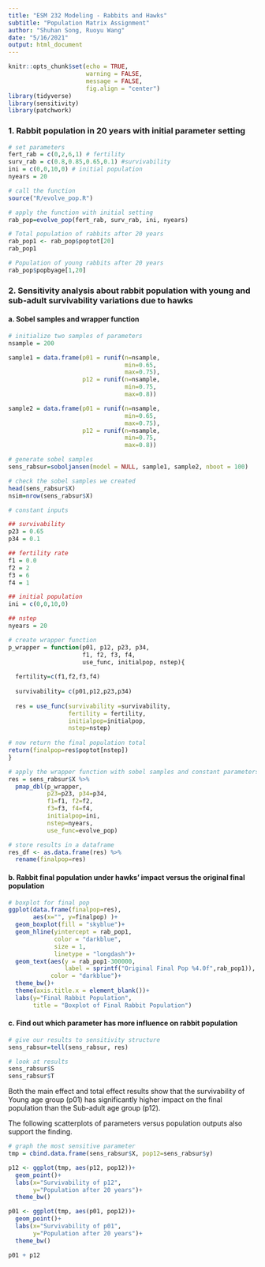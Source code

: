 ```yaml
---
title: "ESM 232 Modeling - Rabbits and Hawks"
subtitle: "Population Matrix Assignment"
author: "Shuhan Song, Ruoyu Wang"
date: "5/16/2021"
output: html_document
---
```


```r
knitr::opts_chunk$set(echo = TRUE,
                      warning = FALSE, 
                      message = FALSE,
                      fig.align = "center")
library(tidyverse)
library(sensitivity)
library(patchwork)
```

### 1. Rabbit population in 20 years with initial parameter setting

```r
# set parameters
fert_rab = c(0,2,6,1) # fertility
surv_rab = c(0.8,0.85,0.65,0.1) #survivability
ini = c(0,0,10,0) # initial population
nyears = 20
```

```r
# call the function
source("R/evolve_pop.R")

# apply the function with initial setting
rab_pop=evolve_pop(fert_rab, surv_rab, ini, nyears)

# Total population of rabbits after 20 years
rab_pop1 <- rab_pop$poptot[20]
rab_pop1

# Population of young rabbits after 20 years
rab_pop$popbyage[1,20]
```

### 2. Sensitivity analysis about rabbit population with young and sub-adult survivability variations due to hawks

#### a. Sobel samples and wrapper function

```r
# initialize two samples of parameters
nsample = 200

sample1 = data.frame(p01 = runif(n=nsample,
                                 min=0.65,
                                 max=0.75),
                     p12 = runif(n=nsample,
                                 min=0.75,
                                 max=0.8))

sample2 = data.frame(p01 = runif(n=nsample, 
                                 min=0.65, 
                                 max=0.75),
                     p12 = runif(n=nsample,
                                 min=0.75,
                                 max=0.8))

# generate sobel samples
sens_rabsur=soboljansen(model = NULL, sample1, sample2, nboot = 100)

# check the sobel samples we created
head(sens_rabsur$X)
nsim=nrow(sens_rabsur$X)
```

```r
# constant inputs

## survivability
p23 = 0.65
p34 = 0.1

## fertility rate
f1 = 0.0
f2 = 2
f3 = 6
f4 = 1

## initial population
ini = c(0,0,10,0)

## nstep
nyears = 20
```

```r
# create wrapper function
p_wrapper = function(p01, p12, p23, p34,
                     f1, f2, f3, f4, 
                     use_func, initialpop, nstep){
  
  fertility=c(f1,f2,f3,f4)
  
  survivability= c(p01,p12,p23,p34)
  
  res = use_func(survivability =survivability,
                 fertility = fertility,
                 initialpop=initialpop, 
                 nstep=nstep)
  
# now return the final population total
return(finalpop=res$poptot[nstep])
}

# apply the wrapper function with sobel samples and constant parameters
res = sens_rabsur$X %>%
  pmap_dbl(p_wrapper, 
           p23=p23, p34=p34,
           f1=f1, f2=f2,
           f3=f3, f4=f4,
           initialpop=ini, 
           nstep=nyears, 
           use_func=evolve_pop)

# store results in a dataframe 
res_df <- as.data.frame(res) %>% 
  rename(finalpop=res)
```

#### b. Rabbit final population under hawks' impact versus the original final population

```r
# boxplot for final pop
ggplot(data.frame(finalpop=res), 
       aes(x="", y=finalpop) )+
  geom_boxplot(fill = "skyblue")+
  geom_hline(yintercept = rab_pop1,
             color = "darkblue",
             size = 1,
             linetype = "longdash")+
  geom_text(aes(y = rab_pop1-300000, 
                label = sprintf("Original Final Pop %4.0f",rab_pop1)),
            color = "darkblue")+
  theme_bw()+
  theme(axis.title.x = element_blank())+
  labs(y="Final Rabbit Population",
       title = "Boxplot of Final Rabbit Population")
```

#### c. Find out which parameter has more influence on rabbit population

```r
# give our results to sensitivity structure
sens_rabsur=tell(sens_rabsur, res)

# look at results
sens_rabsur$S
sens_rabsur$T
```

Both the main effect and total effect results show that the survivability of Young age group (p01) has significantly higher impact on the final population than the Sub-adult age group (p12).

The following scatterplots of parameters versus population outputs also support the finding.

```r
# graph the most sensitive parameter
tmp = cbind.data.frame(sens_rabsur$X, pop12=sens_rabsur$y)

p12 <- ggplot(tmp, aes(p12, pop12))+
  geom_point()+
  labs(x="Survivability of p12",
       y="Population after 20 years")+
  theme_bw()

p01 <- ggplot(tmp, aes(p01, pop12))+
  geom_point()+
  labs(x="Survivability of p01",
       y="Population after 20 years")+
  theme_bw()

p01 + p12
```

